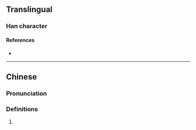 {{character info}}
==Translingual==

===Han character===
{{Han char|rn=75|rad=木|as=11|sn=15|four=42930|canj=DKSO|ids=⿰木瓠}}

====References====
* {{Han ref|kx=0547.110|dkj=15368|dj=0935.090|hdz=21278.040|uh=69EC|ud=27116|bh=E5D4|bd=58836}}

----

==Chinese==
{{zh-forms}}

===Pronunciation===
{{zh-pron
|m=huà
|c=waa6
|mc=y
|oc=y
|ma=
|cat=a
}}

===Definitions===
{{zh-hanzi}}

# {{lb|zh|obsolete}} {{zh-alt-form|摦}}